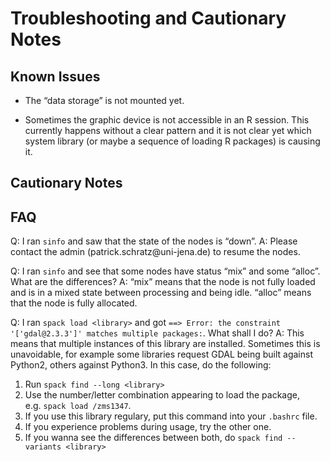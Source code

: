 # Troubleshooting and Cautionary Notes

## Known Issues

- The "data storage" is not mounted yet.

- Sometimes the graphic device is not accessible in an R session. This currently happens without a clear pattern and it is not clear yet which system library (or maybe a sequence of loading R packages) is causing it.

## Cautionary Notes


## FAQ

Q: I ran `sinfo` and saw that the state of the nodes is "down".
A: Please contact the admin (patrick.schratz@uni-jena.de) to resume the nodes.

Q: I ran `sinfo` and see that some nodes have status "mix" and some "alloc". What are the differences?
A: "mix" means that the node is not fully loaded and is in a mixed state between processing and being idle. "alloc" means that the node is fully allocated.

Q: I ran `spack load <library>` and got `==> Error: the constraint '['gdal@2.3.3']' matches multiple packages:`. What shall I do?
A: This means that multiple instances of this library are installed. Sometimes this is unavoidable, for example some libraries request GDAL being built against Python2, others against Python3. In this case, do the following:

1. Run `spack find --long <library>`
2. Use the number/letter combination appearing to load the package, e.g. `spack load /zms1347`.
3. If you use this library regulary, put this command into your `.bashrc` file.
4. If you experience problems during usage, try the other one.
5. If you wanna see the differences between both, do `spack find --variants <library>`
